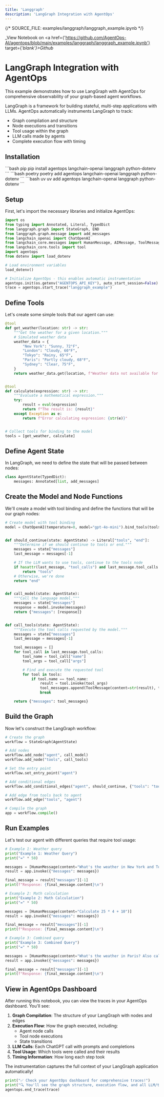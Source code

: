 ```yaml
---
title: 'Langgraph'
description: 'LangGraph Integration with AgentOps'
---
```

{/*  SOURCE_FILE: examples/langgraph/langgraph_example.ipynb  */}

_View Notebook on <a href={'https://github.com/AgentOps-AI/agentops/blob/main/examples/langgraph/langgraph_example.ipynb'} target={'_blank'}>Github</a>_

# LangGraph Integration with AgentOps

This example demonstrates how to use LangGraph with AgentOps for comprehensive observability of your graph-based agent workflows.

LangGraph is a framework for building stateful, multi-step applications with LLMs. AgentOps automatically instruments LangGraph to track:
- Graph compilation and structure
- Node executions and transitions
- Tool usage within the graph
- LLM calls made by agents
- Complete execution flow with timing



## Installation
<CodeGroup>
  ```bash pip
  pip install agentops langchain-openai langgraph python-dotenv
  ```
  ```bash poetry
  poetry add agentops langchain-openai langgraph python-dotenv
  ```
  ```bash uv
  uv add agentops langchain-openai langgraph python-dotenv
  ```
</CodeGroup>

## Setup

First, let's import the necessary libraries and initialize AgentOps:


```python
import os
from typing import Annotated, Literal, TypedDict
from langgraph.graph import StateGraph, END
from langgraph.graph.message import add_messages
from langchain_openai import ChatOpenAI
from langchain_core.messages import HumanMessage, AIMessage, ToolMessage
from langchain_core.tools import tool
import agentops
from dotenv import load_dotenv

# Load environment variables
load_dotenv()

# Initialize AgentOps - this enables automatic instrumentation
agentops.init(os.getenv("AGENTOPS_API_KEY"), auto_start_session=False)
trace = agentops.start_trace("langgraph_example")
```

## Define Tools

Let's create some simple tools that our agent can use:


```python
@tool
def get_weather(location: str) -> str:
    """Get the weather for a given location."""
    # Simulated weather data
    weather_data = {
        "New York": "Sunny, 72°F",
        "London": "Cloudy, 60°F",
        "Tokyo": "Rainy, 65°F",
        "Paris": "Partly cloudy, 68°F",
        "Sydney": "Clear, 75°F",
    }
    return weather_data.get(location, f"Weather data not available for {location}")


@tool
def calculate(expression: str) -> str:
    """Evaluate a mathematical expression."""
    try:
        result = eval(expression)
        return f"The result is: {result}"
    except Exception as e:
        return f"Error calculating expression: {str(e)}"


# Collect tools for binding to the model
tools = [get_weather, calculate]
```

## Define Agent State

In LangGraph, we need to define the state that will be passed between nodes:


```python
class AgentState(TypedDict):
    messages: Annotated[list, add_messages]
```

## Create the Model and Node Functions

We'll create a model with tool binding and define the functions that will be our graph nodes:


```python
# Create model with tool binding
model = ChatOpenAI(temperature=0, model="gpt-4o-mini").bind_tools(tools)


def should_continue(state: AgentState) -> Literal["tools", "end"]:
    """Determine if we should continue to tools or end."""
    messages = state["messages"]
    last_message = messages[-1]

    # If the LLM wants to use tools, continue to the tools node
    if hasattr(last_message, "tool_calls") and last_message.tool_calls:
        return "tools"
    # Otherwise, we're done
    return "end"


def call_model(state: AgentState):
    """Call the language model."""
    messages = state["messages"]
    response = model.invoke(messages)
    return {"messages": [response]}


def call_tools(state: AgentState):
    """Execute the tool calls requested by the model."""
    messages = state["messages"]
    last_message = messages[-1]

    tool_messages = []
    for tool_call in last_message.tool_calls:
        tool_name = tool_call["name"]
        tool_args = tool_call["args"]

        # Find and execute the requested tool
        for tool in tools:
            if tool.name == tool_name:
                result = tool.invoke(tool_args)
                tool_messages.append(ToolMessage(content=str(result), tool_call_id=tool_call["id"]))
                break

    return {"messages": tool_messages}
```

## Build the Graph

Now let's construct the LangGraph workflow:


```python
# Create the graph
workflow = StateGraph(AgentState)

# Add nodes
workflow.add_node("agent", call_model)
workflow.add_node("tools", call_tools)

# Set the entry point
workflow.set_entry_point("agent")

# Add conditional edges
workflow.add_conditional_edges("agent", should_continue, {"tools": "tools", "end": END})

# Add edge from tools back to agent
workflow.add_edge("tools", "agent")

# Compile the graph
app = workflow.compile()
```

## Run Examples

Let's test our agent with different queries that require tool usage:


```python
# Example 1: Weather query
print("Example 1: Weather Query")
print("=" * 50)

messages = [HumanMessage(content="What's the weather in New York and Tokyo?")]
result = app.invoke({"messages": messages})

final_message = result["messages"][-1]
print(f"Response: {final_message.content}\n")
```


```python
# Example 2: Math calculation
print("Example 2: Math Calculation")
print("=" * 50)

messages = [HumanMessage(content="Calculate 25 * 4 + 10")]
result = app.invoke({"messages": messages})

final_message = result["messages"][-1]
print(f"Response: {final_message.content}\n")
```


```python
# Example 3: Combined query
print("Example 3: Combined Query")
print("=" * 50)

messages = [HumanMessage(content="What's the weather in Paris? Also calculate 100/5")]
result = app.invoke({"messages": messages})

final_message = result["messages"][-1]
print(f"Response: {final_message.content}\n")
```

## View in AgentOps Dashboard

After running this notebook, you can view the traces in your AgentOps dashboard. You'll see:

1. **Graph Compilation**: The structure of your LangGraph with nodes and edges
2. **Execution Flow**: How the graph executed, including:
   - Agent node calls
   - Tool node executions
   - State transitions
3. **LLM Calls**: Each ChatGPT call with prompts and completions
4. **Tool Usage**: Which tools were called and their results
5. **Timing Information**: How long each step took

The instrumentation captures the full context of your LangGraph application automatically!


```python
print("✅ Check your AgentOps dashboard for comprehensive traces!")
print("🔍 You'll see the graph structure, execution flow, and all LLM/tool calls.")
agentops.end_trace(trace)
```


<script type="module" src="/scripts/github_stars.js"></script>
<script type="module" src="/scripts/scroll-img-fadein-animation.js"></script>
<script type="module" src="/scripts/button_heartbeat_animation.js"></script>
<script type="module" src="/scripts/adjust_api_dynamically.js"></script>